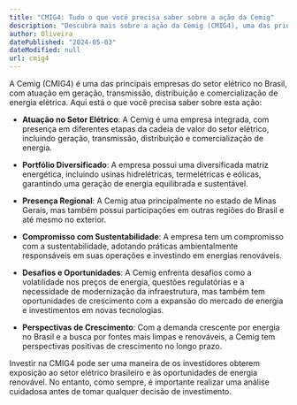 ```yaml
---
title: "CMIG4: Tudo o que você precisa saber sobre a ação da Cemig"
description: "Descubra mais sobre a ação da Cemig (CMIG4), uma das principais empresas do setor elétrico no Brasil."
author: Oliveira
datePublished: "2024-05-03"
dateModified: null
url: cmig4
---
```


A Cemig (CMIG4) é uma das principais empresas do setor elétrico no Brasil, com atuação em geração, transmissão, distribuição e comercialização de energia elétrica. Aqui está o que você precisa saber sobre esta ação:

- **Atuação no Setor Elétrico**: A Cemig é uma empresa integrada, com presença em diferentes etapas da cadeia de valor do setor elétrico, incluindo geração, transmissão, distribuição e comercialização de energia.

- **Portfólio Diversificado**: A empresa possui uma diversificada matriz energética, incluindo usinas hidrelétricas, termelétricas e eólicas, garantindo uma geração de energia equilibrada e sustentável.

- **Presença Regional**: A Cemig atua principalmente no estado de Minas Gerais, mas também possui participações em outras regiões do Brasil e até mesmo no exterior.

- **Compromisso com Sustentabilidade**: A empresa tem um compromisso com a sustentabilidade, adotando práticas ambientalmente responsáveis em suas operações e investindo em energias renováveis.

- **Desafios e Oportunidades**: A Cemig enfrenta desafios como a volatilidade nos preços de energia, questões regulatórias e a necessidade de modernização da infraestrutura, mas também tem oportunidades de crescimento com a expansão do mercado de energia e investimentos em novas tecnologias.

- **Perspectivas de Crescimento**: Com a demanda crescente por energia no Brasil e a busca por fontes mais limpas e renováveis, a Cemig tem perspectivas positivas de crescimento no longo prazo.

Investir na CMIG4 pode ser uma maneira de os investidores obterem exposição ao setor elétrico brasileiro e às oportunidades de energia renovável. No entanto, como sempre, é importante realizar uma análise cuidadosa antes de tomar qualquer decisão de investimento.
